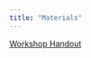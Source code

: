 ```yaml
---
title: "Materials"
---
```


[Workshop Handout](https://github.com/GeospatialResearchLab/workshop-lit-review-2025/blob/main/documents/Finding_Reliable_Resources_for_Your_Literature_Review.pdf)
